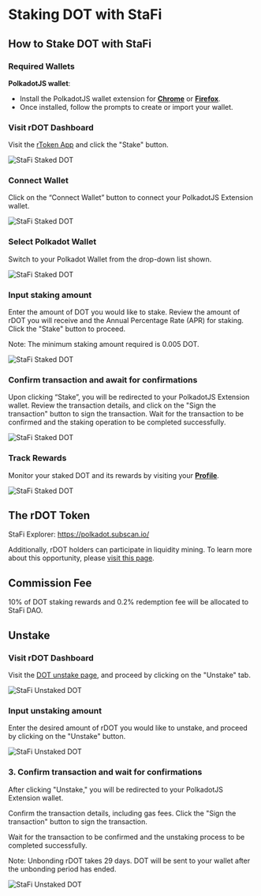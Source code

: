 # Staking DOT with StaFi


## How to Stake DOT with StaFi

### Required Wallets

**PolkadotJS wallet**:

- Install the PolkadotJS wallet extension for **[Chrome](https://chrome.google.com/webstore/detail/polkadot%7Bjs%7D-extension/mopnmbcafieddcagagdcbnhejhlodfdd)** or **[Firefox](https://addons.mozilla.org/en-US/firefox/addon/polkadot-js-extension/)**.
- Once installed, follow the prompts to create or import your wallet.

<Steps>

### Visit rDOT Dashboard

Visit the [rToken App](https://app.stafi.io/gallery/all) and click the "Stake" button.

![StaFi Staked DOT](/image/stakingunstakingpolkadotdot_1.png)

### Connect Wallet

Click on the “Connect Wallet” button to connect your PolkadotJS Extension wallet.

![StaFi Staked DOT](/image/stakingunstakingpolkadotdot_2.png)

### Select Polkadot Wallet

Switch to your Polkadot Wallet from the drop-down list shown.

![StaFi Staked DOT](/image/stakingunstakingpolkadotdot_3.png)

### **Input staking amount**

Enter the amount of DOT you would like to stake. Review the amount of rDOT you will receive and the Annual Percentage Rate (APR) for staking. Click the "Stake" button to proceed.

<Callout type="info">
Note: The minimum staking amount required is 0.005 DOT.
</Callout>

![StaFi Staked DOT](/image/stakingunstakingpolkadotdot_4.png)

### **Confirm transaction and await for confirmations**

Upon clicking “Stake”, you will be redirected to your PolkadotJS Extension wallet. Review the transaction details, and click on the "Sign the transaction" button to sign the transaction. Wait for the transaction to be confirmed and the staking operation to be completed successfully.

![StaFi Staked DOT](/image/stakingunstakingpolkadotdot_5.png)

### **Track Rewards**

Monitor your staked DOT and its rewards by visiting your **[Profile](https://app.stafi.io/profile/polkadot?net=StaFi)**.

![StaFi Staked DOT](/image/stakingunstakingpolkadotdot_6.png)

</Steps>

## The rDOT Token

StaFi Explorer: https://polkadot.subscan.io/

Additionally, rDOT holders can participate in liquidity mining. To learn more about this opportunity, please [visit this page](https://pre-app.stafi.io/pool/polkadot?net=Polkadot).

## Commission Fee

10% of DOT staking rewards and  0.2% redemption fee will be allocated to StaFi DAO.

## Unstake

<Steps>

### **Visit rDOT Dashboard**

Visit the [DOT unstake page](https://pre-app.stafi.io/gallery/polkadot/DOT?tab=unstake), and proceed by clicking on the "Unstake" tab.

![StaFi Unstaked DOT](/image/stakingunstakingpolkadotdot_7.png)

### **Input unstaking amount**

Enter the desired amount of rDOT you would like to unstake, and proceed by clicking on the "Unstake" button.

![StaFi Unstaked DOT](/image/stakingunstakingpolkadotdot_8.png)

### 3. **Confirm transaction and wait for confirmations**

After clicking "Unstake," you will be redirected to your PolkadotJS Extension wallet. 

Confirm the transaction details, including gas fees. Click the "Sign the transaction" button to sign the transaction. 

Wait for the transaction to be confirmed and the unstaking process to be completed successfully.

<Callout type="info">
Note: Unbonding rDOT takes 29 days. DOT will be sent to your wallet after the unbonding period has ended.
</Callout>

![StaFi Unstaked DOT](/image/stakingunstakingpolkadotdot_9.png)

</Steps>
